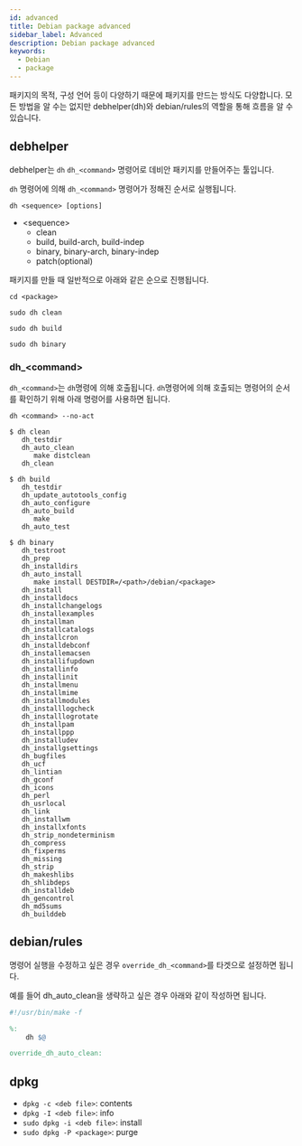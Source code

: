 ```yaml
---
id: advanced
title: Debian package advanced
sidebar_label: Advanced
description: Debian package advanced
keywords:
  - Debian
  - package
---
```


패키지의 목적, 구성 언어 등이 다양하기 때문에 패키지를 만드는 방식도 다양합니다. 모든 방법을 알 수는 없지만 debhelper(dh)와 debian/rules의 역할을 통해 흐름을 알 수 있습니다.

## debhelper

debhelper는 `dh` `dh_<command>` 명령어로 데비안 패키지를 만들어주는 툴입니다.

`dh` 명령어에 의해 `dh_<command>` 명령어가 정해진 순서로 실행됩니다.

```shell
dh <sequence> [options]
```

- <sequence\>
  - clean
  - build, build-arch, build-indep
  - binary, binary-arch, binary-indep
  - patch(optional)

패키지를 만들 때 일반적으로 아래와 같은 순으로 진행됩니다.

```shell
cd <package>
```

```shell
sudo dh clean
```

```shell
sudo dh build
```

```shell
sudo dh binary
```

### dh\_<command\>

`dh_<command>`는 `dh`명령에 의해 호출됩니다. `dh`명령어에 의해 호출되는 명령어의 순서를 확인하기 위해 아래 명령어를 사용하면 됩니다.

```shell
dh <command> --no-act
```

```shell {1}
$ dh clean
   dh_testdir
   dh_auto_clean
      make distclean
   dh_clean
```

```shell {1}
$ dh build
   dh_testdir
   dh_update_autotools_config
   dh_auto_configure
   dh_auto_build
      make
   dh_auto_test
```

```shell {1}
$ dh binary
   dh_testroot
   dh_prep
   dh_installdirs
   dh_auto_install
      make install DESTDIR=/<path>/debian/<package>
   dh_install
   dh_installdocs
   dh_installchangelogs
   dh_installexamples
   dh_installman
   dh_installcatalogs
   dh_installcron
   dh_installdebconf
   dh_installemacsen
   dh_installifupdown
   dh_installinfo
   dh_installinit
   dh_installmenu
   dh_installmime
   dh_installmodules
   dh_installlogcheck
   dh_installlogrotate
   dh_installpam
   dh_installppp
   dh_installudev
   dh_installgsettings
   dh_bugfiles
   dh_ucf
   dh_lintian
   dh_gconf
   dh_icons
   dh_perl
   dh_usrlocal
   dh_link
   dh_installwm
   dh_installxfonts
   dh_strip_nondeterminism
   dh_compress
   dh_fixperms
   dh_missing
   dh_strip
   dh_makeshlibs
   dh_shlibdeps
   dh_installdeb
   dh_gencontrol
   dh_md5sums
   dh_builddeb
```

## debian/rules

명령어 실행을 수정하고 싶은 경우 `override_dh_<command>`를 타겟으로 설정하면 됩니다.

예를 들어 dh_auto_clean을 생략하고 싶은 경우 아래와 같이 작성하면 됩니다.

```makefile
#!/usr/bin/make -f

%:
	dh $@

override_dh_auto_clean:
```

## dpkg

- `dpkg -c <deb file>`: contents
- `dpkg -I <deb file>`: info
- `sudo dpkg -i <deb file>`: install
- `sudo dpkg -P <package>`: purge
